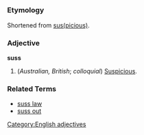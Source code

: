 =={{en}}==
[[Category:English adjectives]]

===Etymology===
Shortened from [[suspicious|sus(picious)]].

===Adjective===
'''suss'''

#(''Australian, British''; ''colloquial'') [[Suspicious]].

===Related Terms===
*[[suss law]]
*[[suss out]]